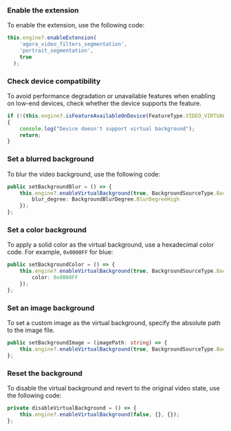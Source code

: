 <PlatformWrapper platform="electron">

### Enable the extension

To enable the <Vg k= "RTEE_VB"/> extension, use the following code:

```typescript
this.engine?.enableExtension(
    'agora_video_filters_segmentation',
    'portrait_segmentation',
    true
  );
```

### Check device compatibility

To avoid performance degradation or unavailable features when enabling <Vg k= "RTEE_VB"/> on low-end devices, check whether the device supports the feature.

  ```typescript
  if (!(this.engine?.isFeatureAvailableOnDevice(FeatureType.VIDEO_VIRTUAL_BACKGROUND)))
  {
      console.log("Device doesn't support virtual background");
      return;
  }
  ```

### Set a blurred background

To blur the video background, use the following code:
 
```typescript
public setBackgroundBlur = () => {
    this.engine?.enableVirtualBackground(true, BackgroundSourceType.BackgroundBlur, {
        blur_degree: BackgroundBlurDegree.BlurDegreeHigh
    });
};
```

### Set a color background

To apply a solid color as the virtual background, use a hexadecimal color code. For example, `0x0000FF` for blue:
  
```typescript
public setBackgroundColor = () => {
    this.engine?.enableVirtualBackground(true, BackgroundSourceType.BackgroundColor, {
        color: 0x0000FF
    });
};
```

### Set an image background

To set a custom image as the virtual background, specify the absolute path to the image file.
  
```typescript
public setBackgroundImage = (imagePath: string) => {
    this.engine?.enableVirtualBackground(true, BackgroundSourceType.BackgroundImg, {}, {}, imagePath);
};
```

### Reset the background

To disable the virtual background and revert to the original video state, use the following code:

```typescript
private disableVirtualBackground = () => {
    this.engine?.enableVirtualBackground(false, {}, {});
};
```

</PlatformWrapper>
